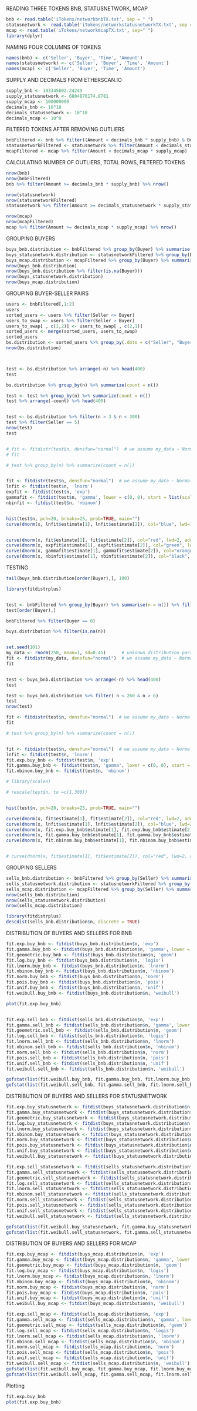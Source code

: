 
READING THREE TOKENS BNB, STATUSNETWORK, MCAP
```r
bnb <- read.table('iTokens/networkbnbTX.txt', sep = " ")
statusnetwork <- read.table('iTokens/networkstatusnetworkTX.txt', sep = " ")
mcap <- read.table('iTokens/networkmcapTX.txt', sep=" ")
library(dplyr)
```
NAMING FOUR COLUMNS OF TOKENS
```r
names(bnb) <- c('Seller', 'Buyer', 'Time', 'Amount')
names(statusnetwork) <- c('Seller', 'Buyer', 'Time', 'Amount')
names(mcap) <- c('Seller', 'Buyer', 'Time', 'Amount')

```

SUPPLY AND DECIMALS FROM ETHERSCAN.IO
```r
supply_bnb <- 183345602.24249
supply_statusnetwork <- 6804870174.8781
supply_mcap <- 100000000
decimals_bnb <- 10^18
decimals_statusnetwork <- 10^18
decimals_mcap <- 10^8
```

FILTERED TOKENS AFTER REMOVING OUTLIERS
```r
bnbFiltered <- bnb %>% filter((Amount < decimals_bnb * supply_bnb) & Buyer != 0 & Seller != 0)
statusnetworkFiltered <- statusnetwork %>% filter(Amount < decimals_statusnetwork * supply_statusnetwork)
mcapFiltered <- mcap %>% filter(Amount < decimals_mcap * supply_mcap)
```

CALCULATING NUMBER OF OUTLIERS, TOTAL ROWS, FILTERED TOKENS
```r
nrow(bnb)
nrow(bnbFiltered)
bnb %>% filter(Amount >= decimals_bnb * supply_bnb) %>% nrow()

nrow(statusnetwork)
nrow(statusnetworkFiltered)
statusnetwork %>% filter(Amount >= decimals_statusnetwork * supply_statusnetwork) %>% nrow()

nrow(mcap)
nrow(mcapFiltered)
mcap %>% filter(Amount >= decimals_mcap * supply_mcap) %>% nrow()
```


GROUPING BUYERS  
```r
buys_bnb.distribution <- bnbFiltered %>% group_by(Buyer) %>% summarise(n = n()) %>% ungroup  
buys_statusnetwork.distribution <- statusnetworkFiltered %>% group_by(Buyer) %>% summarise(n = n()) %>% ungroup
buys_mcap.distribution <- mcapFiltered %>% group_by(Buyer) %>% summarise(n = n()) %>% ungroup
nrow(buys_bnb.distribution)
nrow(buys_bnb.distribution %>% filter(is.na(Buyer)))
nrow(buys_statusnetwork.distribution)
nrow(buys_mcap.distribution)
```

GROUPING BUYER-SELLER PAIRS  
```r

users <- bnbFiltered[,1:2]
users
sorted_users <- users %>% filter(Seller <= Buyer)
users_to_swap <- users %>% filter(Seller > Buyer)
users_to_swap[ , c(1,2)] <- users_to_swap[ , c(2,1)]
sorted_users <- merge(sorted_users, users_to_swap)
sorted_users
bs.distribution <- sorted_users %>% group_by(.dots = c("Seller", "Buyer")) %>% count() %>% ungroup
nrow(bs.distribution)



test <- bs.distribution %>% arrange(-n) %>% head(400)
test

bs.distribution %>% group_by(n) %>% summarize(count = n())

test <- test %>% group_by(n) %>% summarize(count = n())
test %>% arrange(-count) %>% head(400)


test <- bs.distribution %>% filter(n > 3 & n < 300)
test %>% filter(Seller == 5)
nrow(test)
test


# fit <- fitdistr(test$n, densfun="normal")  # we assume my_data ~ Normal(?,?)
# fit

# test %>% group_by(n) %>% summarize(count = n())


fit <- fitdistr(test$n, densfun="normal")  # we assume my_data ~ Normal(?,?)
lnfit <- fitdist(test$n, 'lnorm')
expfit <- fitdist(test$n, 'exp')
gammafit <- fitdist(test$n, 'gamma', lower = c(0, 0), start = list(scale = 1, shape = 1))
nbinfit <- fitdist(test$n, 'nbinom')


hist(test$n, pch=20, breaks=25, prob=TRUE, main="")
curve(dnorm(x, lnfit$estimate[1], lnfit$estimate[2]), col="blue", lwd=1, add=T)


curve(dnorm(x, fit$estimate[1], fit$estimate[2]), col="red", lwd=2, add=T, n = 300)
curve(dnorm(x, expfit$estimate[1], expfit$estimate[2]), col="green", lwd=2, add=T)
curve(dnorm(x, gammafit$estimate[1], gammafit$estimate[2]), col="orange", lwd=2, add=T)
curve(dnorm(x, nbinfit$estimate[1], nbinfit$estimate[2]), col="black", lwd=2, add=T)


```

TESTING 
```r
tail(buys_bnb.distribution[order(Buyer),], 100)

library(fitdistrplus)


test <- bnbFiltered %>% group_by(Buyer) %>% summarise(n = n()) %>% filter(Buyer == 0)
test[order(Buyer),]

bnbFiltered %>% filter(Buyer == 0)

buys.distribution %>% filter(is.na(n))


set.seed(101)
my_data <- rnorm(250, mean=1, sd=0.45)      # unkonwn distribution parameters
fit <- fitdistr(my_data, densfun="normal")  # we assume my_data ~ Normal(?,?)
fit


test <- buys_bnb.distribution %>% arrange(-n) %>% head(400)
test

test <- buys_bnb.distribution %>% filter( n < 260 & n > 6)
test
nrow(test)

fit <- fitdistr(test$n, densfun="normal")  # we assume my_data ~ Normal(?,?)
fit

# test %>% group_by(n) %>% summarize(count = n())


fit <- fitdistr(test$n, densfun="normal")  # we assume my_data ~ Normal(?,?)
lnfit <- fitdist(test$n, 'lnorm')
fit.exp.buy_bnb <- fitdist(test$n, 'exp')
fit.gamma.buy_bnb <- fitdist(test$n, 'gamma', lower = c(0, 0), start = list(scale = 1, shape = 1))
fit.nbinom.buy_bnb <- fitdist(test$n, 'nbinom')

# library(scales)

# rescale(test$n, to =c(1,300))


hist(test$n, pch=20, breaks=25, prob=TRUE, main="")

curve(dnorm(x, fit$estimate[1], fit$estimate[2]), col="red", lwd=2, add=T)
curve(dnorm(x, lnfit$estimate[1], lnfit$estimate[2]), col="blue", lwd=2, add=T)
curve(dnorm(x, fit.exp.buy_bnb$estimate[1], fit.exp.buy_bnb$estimate[2]), col="green", lwd=2, add=T)
curve(dnorm(x, fit.gamma.buy_bnb$estimate[1], fit.gamma.buy_bnb$estimate[2]), col="orange", lwd=2, add=T)
curve(dnorm(x, fit.nbinom.buy_bnb$estimate[1], fit.nbinom.buy_bnb$estimate[2]), col="black", lwd=2, add=T)


# curve(dnorm(x, fit$estimate[1], fit$estimate[2]), col="red", lwd=2, add=T)
```


GROUPING SELLERS
```r
sells_bnb.distribution <- bnbFiltered %>% group_by(Seller) %>% summarise(n = n()) %>% ungroup
sells_statusnetwork.distribution <- statusnetworkFiltered %>% group_by(Seller) %>% summarise(n = n()) %>% ungroup
sells_mcap.distribution <- mcapFiltered %>% group_by(Seller) %>% summarise(n = n()) %>% ungroup
nrow(sells_bnb.distribution)
nrow(sells_statusnetwork.distribution)
nrow(sells_mcap.distribution)
```
```r
library(fitdistrplus)
descdist(sells_bnb.distribution$n, discrete = TRUE)
```

DISTRIBUTION OF BUYERS AND SELLERS FOR BNB 
```r
fit.exp.buy_bnb <- fitdist(buys_bnb.distribution$n, 'exp')
fit.gamma.buy_bnb <- fitdist(buys_bnb.distribution$n, 'gamma', lower = c(0, 0), start = list(scale = 1, shape = 1))
fit.geometric.buy_bnb <- fitdist(buys_bnb.distribution$n, 'geom')
fit.log.buy_bnb <- fitdist(buys_bnb.distribution$n, 'logis')
fit.lnorm.buy_bnb <- fitdist(buys_bnb.distribution$n, 'lnorm')
fit.nbinom.buy_bnb <- fitdist(buys_bnb.distribution$n, 'nbinom')
fit.norm.buy_bnb <- fitdist(buys_bnb.distribution$n, 'norm')
fit.pois.buy_bnb <- fitdist(buys_bnb.distribution$n, 'pois')
fit.unif.buy_bnb <- fitdist(buys_bnb.distribution$n, 'unif')
fit.weibull.buy_bnb <- fitdist(buys_bnb.distribution$n, 'weibull')

plot(fit.exp.buy_bnb)


fit.exp.sell_bnb <- fitdist(sells_bnb.distribution$n, 'exp')
fit.gamma.sell_bnb <- fitdist(sells_bnb.distribution$n, 'gamma', lower = c(0, 0), start = list(scale = 1, shape = 1))
fit.geometric.sell_bnb <- fitdist(sells_bnb.distribution$n, 'geom')
fit.log.sell_bnb <- fitdist(sells_bnb.distribution$n, 'logis')
fit.lnorm.sell_bnb <- fitdist(sells_bnb.distribution$n, 'lnorm')
fit.nbinom.sell_bnb <- fitdist(sells_bnb.distribution$n, 'nbinom')
fit.norm.sell_bnb <- fitdist(sells_bnb.distribution$n, 'norm')
fit.pois.sell_bnb <- fitdist(sells_bnb.distribution$n, 'pois')
fit.unif.sell_bnb <- fitdist(sells_bnb.distribution$n, 'unif')
fit.weibull.sell_bnb <- fitdist(sells_bnb.distribution$n, 'weibull')

gofstat(list(fit.weibull.buy_bnb, fit.gamma.buy_bnb, fit.lnorm.buy_bnb, fit.exp.buy_bnb, fit.log.buy_bnb, fit.geometric.buy_bnb, fit.nbinom.buy_bnb, fit.norm.buy_bnb, fit.pois.buy_bnb, fit.unif.buy_bnb))
gofstat(list(fit.weibull.sell_bnb, fit.gamma.sell_bnb, fit.lnorm.sell_bnb, fit.exp.sell_bnb, fit.log.sell_bnb, fit.geometric.sell_bnb, fit.nbinom.sell_bnb, fit.norm.sell_bnb, fit.pois.sell_bnb, fit.unif.sell_bnb))
```
DISTRIBUTION OF BUYERS AND SELLERS FOR STATUSNETWORK
```r
fit.exp.buy_statusnetwork <- fitdist(buys_statusnetwork.distribution$n, 'exp')
fit.gamma.buy_statusnetwork <- fitdist(buys_statusnetwork.distribution$n, 'gamma', lower = c(0, 0), start = list(scale = 1, shape = 1))
fit.geometric.buy_statusnetwork <- fitdist(buys_statusnetwork.distribution$n, 'geom')
fit.log.buy_statusnetwork <- fitdist(buys_statusnetwork.distribution$n, 'logis')
fit.lnorm.buy_statusnetwork <- fitdist(buys_statusnetwork.distribution$n, 'lnorm')
fit.nbinom.buy_statusnetwork <- fitdist(buys_statusnetwork.distribution$n, 'nbinom')
fit.norm.buy_statusnetwork <- fitdist(buys_statusnetwork.distribution$n, 'norm')
fit.pois.buy_statusnetwork <- fitdist(buys_statusnetwork.distribution$n, 'pois')
fit.unif.buy_statusnetwork <- fitdist(buys_statusnetwork.distribution$n, 'unif')
fit.weibull.buy_statusnetwork <- fitdist(buys_statusnetwork.distribution$n, 'weibull')

fit.exp.sell_statusnetwork <- fitdist(sells_statusnetwork.distribution$n, 'exp')
fit.gamma.sell_statusnetwork <- fitdist(sells_statusnetwork.distribution$n, 'gamma', lower = c(0, 0), start = list(scale = 1, shape = 1))
fit.geometric.sell_statusnetwork <- fitdist(sells_statusnetwork.distribution$n, 'geom')
fit.log.sell_statusnetwork <- fitdist(sells_statusnetwork.distribution$n, 'logis')
fit.lnorm.sell_statusnetwork <- fitdist(sells_statusnetwork.distribution$n, 'lnorm')
fit.nbinom.sell_statusnetwork <- fitdist(sells_statusnetwork.distribution$n, 'nbinom')
fit.norm.sell_statusnetwork <- fitdist(sells_statusnetwork.distribution$n, 'norm')
fit.pois.sell_statusnetwork <- fitdist(sells_statusnetwork.distribution$n, 'pois')
fit.unif.sell_statusnetwork <- fitdist(sells_statusnetwork.distribution$n, 'unif')
fit.weibull.sell_statusnetwork <- fitdist(sells_statusnetwork.distribution$n, 'weibull')

gofstat(list(fit.weibull.buy_statusnetwork, fit.gamma.buy_statusnetwork, fit.lnorm.buy_statusnetwork, fit.exp.buy_statusnetwork, fit.log.buy_statusnetwork, fit.geometric.buy_statusnetwork, fit.nbinom.buy_statusnetwork, fit.norm.buy_statusnetwork, fit.pois.buy_statusnetwork, fit.unif.buy_statusnetwork))
gofstat(list(fit.weibull.sell_statusnetwork, fit.gamma.sell_statusnetwork, fit.lnorm.sell_statusnetwork, fit.exp.sell_statusnetwork, fit.log.sell_statusnetwork, fit.geometric.sell_statusnetwork, fit.nbinom.sell_statusnetwork, fit.norm.sell_statusnetwork, fit.pois.sell_statusnetwork, fit.unif.sell_statusnetwork))

```

DISTRIBUTION OF BUYERS AND SELLERS FOR MCAP
```r
fit.exp.buy_mcap <- fitdist(buys_mcap.distribution$n, 'exp')
fit.gamma.buy_mcap <- fitdist(buys_mcap.distribution$n, 'gamma', lower = c(0, 0), start = list(scale = 1, shape = 1))
fit.geometric.buy_mcap <- fitdist(buys_mcap.distribution$n, 'geom')
fit.log.buy_mcap <- fitdist(buys_mcap.distribution$n, 'logis')
fit.lnorm.buy_mcap <- fitdist(buys_mcap.distribution$n, 'lnorm')
fit.nbinom.buy_mcap <- fitdist(buys_mcap.distribution$n, 'nbinom')
fit.norm.buy_mcap <- fitdist(buys_mcap.distribution$n, 'norm')
fit.pois.buy_mcap <- fitdist(buys_mcap.distribution$n, 'pois')
fit.unif.buy_mcap <- fitdist(buys_mcap.distribution$n, 'unif')
fit.weibull.buy_mcap <- fitdist(buys_mcap.distribution$n, 'weibull')

fit.exp.sell_mcap <- fitdist(sells_mcap.distribution$n, 'exp')
fit.gamma.sell_mcap <- fitdist(sells_mcap.distribution$n, 'gamma', lower = c(0, 0), start = list(scale = 1, shape = 1))
fit.geometric.sell_mcap <- fitdist(sells_mcap.distribution$n, 'geom')
fit.log.sell_mcap <- fitdist(sells_mcap.distribution$n, 'logis')
fit.lnorm.sell_mcap <- fitdist(sells_mcap.distribution$n, 'lnorm')
fit.nbinom.sell_mcap <- fitdist(sells_mcap.distribution$n, 'nbinom')
fit.norm.sell_mcap <- fitdist(sells_mcap.distribution$n, 'norm')
fit.pois.sell_mcap <- fitdist(sells_mcap.distribution$n, 'pois')
fit.unif.sell_mcap <- fitdist(sells_mcap.distribution$n, 'unif')
fit.weibull.sell_mcap <- fitdist(sells_mcap.distribution$n, 'weibull')
gofstat(list(fit.weibull.buy_mcap, fit.gamma.buy_mcap, fit.lnorm.buy_mcap, fit.exp.buy_mcap, fit.log.buy_mcap, fit.geometric.buy_mcap, fit.nbinom.buy_mcap, fit.norm.buy_mcap, fit.pois.buy_mcap, fit.unif.buy_mcap))
gofstat(list(fit.weibull.sell_mcap, fit.gamma.sell_mcap, fit.lnorm.sell_mcap, fit.exp.sell_mcap, fit.log.sell_mcap, fit.geometric.sell_mcap, fit.nbinom.sell_mcap, fit.norm.sell_mcap, fit.pois.sell_mcap, fit.unif.sell_mcap))
```



Plotting
```r
fit.exp.buy_bnb
plot(fit.exp.buy_bnb)
```
